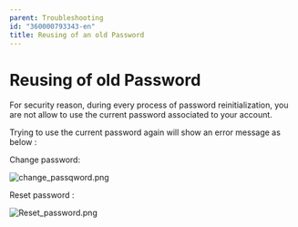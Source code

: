 ```yaml
---
parent: Troubleshooting
id: "360000793343-en"
title: Reusing of an old Password
---
```

Reusing of old Password
=======================

For security reason, during every process of password reinitialization, you are not allow to use the current password associated to your account.

Trying to use the current password again will show an error message as below :

Change password:

![change_passqword.png](@assets/attachments/change_passqword.png)

Reset password :

![Reset_password.png](@assets/attachments/Reset_password.png)


